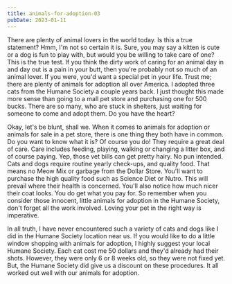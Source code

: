 ```yaml
---
title: animals-for-adoption-03
pubDate: 2023-01-11
---
```


There are plenty of animal lovers in the world today. Is this a true statement? Hmm, I'm not so certain it is. Sure, you may say a kitten is cute or a dog is fun to play with, but would you be willing to take care of one? This is the true test. If you think the dirty work of caring for an animal day in and day out is a pain in your butt, then you're probably not so much of an animal lover. If you were, you'd want a special pet in your life. Trust me; there are plenty of animals for adoption all over America. I adopted three cats from the Humane Society a couple years back. I just thought this made more sense than going to a mall pet store and purchasing one for 500 bucks. There are so many, who are stuck in shelters, just waiting for someone to come and adopt them. Do you have the heart? 

Okay, let's be blunt, shall we. When it comes to animals for adoption or animals for sale in a pet store, there is one thing they both have in common. Do you want to know what it is? Of course you do! They require a great deal of care. Care includes feeding, playing, walking or changing a litter box, and of course paying. Yep, those vet bills can get pretty hairy. No pun intended. Cats and dogs require routine yearly check-ups, and quality food. That means no Meow Mix or garbage from the Dollar Store. You'll want to purchase the high quality food such as Science Diet or Nutro. This will prevail where their health is concerned. You'll also notice how much nicer their coat looks. You do get what you pay for. So remember when you consider those innocent, little animals for adoption in the Humane Society, don't forget all the work involved. Loving your pet in the right way is imperative. 

In all truth, I have never encountered such a variety of cats and dogs like I did in the Humane Society location near us. If you would like to do a little window shopping with animals for adoption, I highly suggest your local Humane Society. Each cat cost me 50 dollars and they'd already had their shots. However, they were only 6 or 8 weeks old, so they were not fixed yet. But, the Humane Society did give us a discount on these procedures. It all worked out well with our animals for adoption.
